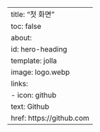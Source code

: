 ---
title: "첫 화면"
toc: false
about:
    id: hero-heading
    template: jolla
    image: logo.webp
    links: 
      - icon: github
        text: Github
        href: https://github.com
---